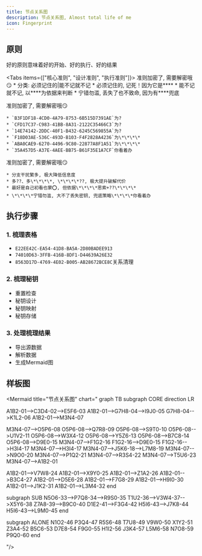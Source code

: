 ```yaml
---
title: 节点关系图
description: 节点关系图, Almost total life of me
icon: Fingerprint
---
```


## 原则
<Callout>
好的原则意味着好的开始、好的执行、好的结果
</Callout>

<Tabs items={["核心准则", "设计准则", "执行准则"]}>
  <Tab value="核心准则">
    <Callout>准则加密了, 需要解密哦😏</Callout>
    * 分类: 必须记住的|能不记就不记
    * 必须记住的, 记死！因为它是\*\*\*\*
    * 能不记就不记, 以\*\*\*\*为依据来判断
    * 宁错勿滥, 丢失了也不致命, 因为有\*\*\*\*兜底
  </Tab>

  <Tab value="设计准则">
    <Callout>准则加密了, 需要解密哦😏</Callout>
    
    * `B3F1DF18-4CD0-4A79-8753-6B515D7391AE`为?
    * `CFD17C37-C983-41BB-8A31-2122C35466C3`为?
    * `14E74142-2DDC-40F1-B432-6245C569855A`为?
    * `F18D03AE-536C-493D-B103-F4F2828A4236`为\*\*\*\*
    * `ABA0CAE9-6270-4496-9C80-22877A8F1A51`为\*\*\*\*
    * `35A457D5-A37E-4AEE-BB75-B61F35E1A7CF`你看着办
  </Tab>

  <Tab value="执行准则">
    <Callout>准则加密了, 需要解密哦😏</Callout>

    * 分支干扰繁多, 极大降低信息度
    * 多??、多\*\*\*\*, \*\*\*\*??, 极大提升破解代价
    * 最好是自己初看也蒙⭕️, 但依据\*\*\*\*思索+??\*\*\*\*
    * \*\*\*\*宁错勿滥, 大不了丢失密钥, 兜底策略\*\*\*\*你看着办
  </Tab>
</Tabs>

## 执行步骤
### 1. 梳理表格
* `E22EE42C-EA54-41D8-BA5A-2D80BADEE913`
* `74010D63-3FFB-416B-8DF1-D44639A26E32`
* `8563D17D-4769-4E02-B005-AB28672BCE8C`关系清理

### 2. 梳理秘钥
* 重置检查
* 秘钥设计
* 秘钥映射
* 秘钥存储

### 3. 处理梳理结果
* 导出源数据
* 解析数据
* 生成Mermaid图


## 样板图

<Mermaid
title="节点关系图"
chart="
graph TB
subgraph CORE
direction LR

A1B2-01-->C3D4-02-->E5F6-03
A1B2-01-->G7H8-04-->I9J0-05
G7H8-04-->K1L2-06
A1B2-01-->M3N4-07

M3N4-07-->O5P6-08
O5P6-08-->Q7R8-09
O5P6-08-->S9T0-10
O5P6-08-->U1V2-11
O5P6-08-->W3X4-12
O5P6-08-->Y5Z6-13
O5P6-08-->B7C8-14
O5P6-08-->D9E0-15
M3N4-07-->F1G2-16
F1G2-16-->D9E0-15
F1G2-16-->H3I4-17
M3N4-07-->H3I4-17
M3N4-07-->J5K6-18-->L7M8-19
M3N4-07-->N9O0-20
M3N4-07-->P1Q2-21
M3N4-07-->R3S4-22
M3N4-07-->T5U6-23
M3N4-07-->A1B2-01

A1B2-01-->V7W8-24
A1B2-01-->X9Y0-25
A1B2-01-->Z1A2-26
A1B2-01-->B3C4-27
A1B2-01-->D5E6-28
A1B2-01-->F7G8-29
A1B2-01-->H9I0-30
A1B2-01-->J1K2-31
A1B2-01-->L3M4-32
end

subgraph SUB
N5O6-33-->P7Q8-34-->R9S0-35
T1U2-36-->V3W4-37-->X5Y6-38
Z7A8-39-->B9C0-40
D1E2-41-->F3G4-42
H5I6-43-->J7K8-44
H5I6-43-->L9M0-45
end

subgraph ALONE
N1O2-46
P3Q4-47
R5S6-48
T7U8-49
V9W0-50
X1Y2-51
Z3A4-52
B5C6-53
D7E8-54
F9G0-55
H1I2-56
J3K4-57
L5M6-58
N7O8-59
P9Q0-60
end

"/>

